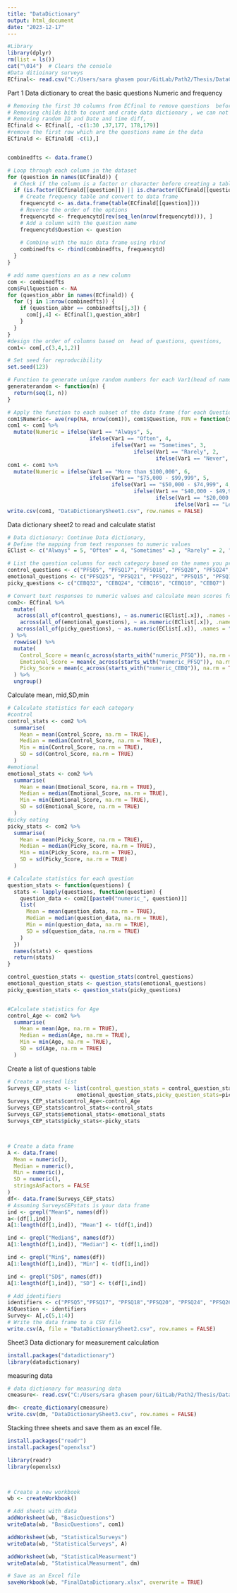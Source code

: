 ```yaml
---
title: "DataDictionary"
output: html_document
date: "2023-12-17"
---
```

```r
#Library
library(dplyr)
rm(list = ls())
cat("\014")  # Clears the console
#Data ditioinary surveys
ECfinal<- read.csv("C:/Users/sara ghasem pour/GitLab/Path2/Thesis/DataCleaning/ECfinal.csv")
```

Part 1 Data dictionary to creat the basic questions Numeric and frequency


```r

# Removing the first 30 columns from ECfinal to remove questions  before starting the survey questions ,
# Removing childs bith to count and crate data dictionary , we can not use insertion type data(Such as date, and Birth date in our survey)
# Removing random ID and Date and time diff,
ECfinald <- ECfinal[, -c(1:30 ,37,177, 178,179)]
#remove the first row which are the questions name in the data 
ECfinald <- ECfinald[ -c(1),]


combinedfts <- data.frame()

# Loop through each column in the dataset
for (question in names(ECfinald)) {
  # Check if the column is a factor or character before creating a table
  if (is.factor(ECfinald[[question]]) || is.character(ECfinald[[question]])) {
    # Create frequency table and convert to data frame
    frequencytd <- as.data.frame(table(ECfinald[[question]]))
    # Reverse the order of the options
    frequencytd <- frequencytd[rev(seq_len(nrow(frequencytd))), ]
    # Add a column with the question name
    frequencytd$Question <- question
    
    # Combine with the main data frame using rbind
    combinedfts <- rbind(combinedfts, frequencytd)
  }
}

# add name questions an as a new column
com <- combinedfts
com$Fullquestion <- NA
for (question_abbr in names(ECfinald)) {
  for (j in 1:nrow(combinedfts)) {
    if (question_abbr == combinedfts[j,3]) {
      com[j,4] <- ECfinal[1,question_abbr]
    }
  }
}
#design the order of columns based on  head of questions, questions, 
com1<- com[,c(3,4,1,2)]

# Set seed for reproducibility
set.seed(123)  

# Function to generate unique random numbers for each Var1(head of name questions) within a Question
generaterandom <- function(n) {
  return(seq(1, n))
}

# Apply the function to each subset of the data frame (for each Question)
com1$Numeric<- ave(rep(NA, nrow(com1)), com1$Question, FUN = function(x) generaterandom(length(x)))
com1 <- com1 %>%
  mutate(Numeric = ifelse(Var1 == "Always", 5,
                          ifelse(Var1 == "Often", 4,
                                 ifelse(Var1 == "Sometimes", 3,
                                        ifelse(Var1 == "Rarely", 2,
                                               ifelse(Var1 == "Never", 1, Numeric))))))
com1 <- com1 %>%
  mutate(Numeric = ifelse(Var1 == "More than $100,000", 6,
                          ifelse(Var1 == "$75,000 - $99,999", 5,
                                 ifelse(Var1 == "$50,000 - $74,999", 4,
                                        ifelse(Var1 == "$40,000 - $49,999", 3,
                                               ifelse(Var1 == "$20,000 - $39,999", 2,
                                                     ifelse(Var1 == "Less than $20,000", 1,Numeric)))))))
write.csv(com1, "DataDictionarySheet1.csv", row.names = FALSE)
```

Data dictionary sheet2 to read and calculate statist
```r
# Data dictionary: Continue Data dictionary,
# Define the mapping from text responses to numeric values
EClist <- c("Always" = 5, "Often" = 4, "Sometimes" =3 , "Rarely" = 2, "Never" = 1 )

# List the question columns for each category based on the names you provided
control_questions <- c("PFSQ5", "PFSQ17", "PFSQ18", "PFSQ20", "PFSQ24", "PFSQ26")
emotional_questions <- c("PFSQ25", "PFSQ21", "PFSQ22", "PFSQ15", "PFSQ13", "PFSQ2")
picky_questions <- c("CEBQ32", "CEBQ24", "CEBQ16", "CEBQ10", "CEBQ7")

# Convert text responses to numeric values and calculate mean scores for control, emotional eating, and picky eating
com2<- ECfinal %>%
  mutate(
   across(all_of(control_questions), ~ as.numeric(EClist[.x]), .names = "numeric_{.col}"),
    across(all_of(emotional_questions), ~ as.numeric(EClist[.x]), .names = "numeric_{.col}"),
   across(all_of(picky_questions), ~ as.numeric(EClist[.x]), .names = "numeric_{.col}")
 ) %>%
  rowwise() %>%
  mutate(
    Control_Score = mean(c_across(starts_with("numeric_PFSQ")), na.rm = TRUE),
    Emotional_Score = mean(c_across(starts_with("numeric_PFSQ")), na.rm = TRUE),
    Picky_Score = mean(c_across(starts_with("numeric_CEBQ")), na.rm = TRUE)
  ) %>%
  ungroup()


```
Calculate mean, mid,SD,min

```r

# Calculate statistics for each category
#control
control_stats <- com2 %>%
  summarise(
    Mean = mean(Control_Score, na.rm = TRUE),
    Median = median(Control_Score, na.rm = TRUE),
    Min = min(Control_Score, na.rm = TRUE),
    SD = sd(Control_Score, na.rm = TRUE)
  )
#emotional
emotional_stats <- com2 %>%
  summarise(
    Mean = mean(Emotional_Score, na.rm = TRUE),
    Median = median(Emotional_Score, na.rm = TRUE),
    Min = min(Emotional_Score, na.rm = TRUE),
    SD = sd(Emotional_Score, na.rm = TRUE)
  )
#picky eating
picky_stats <- com2 %>%
  summarise(
    Mean = mean(Picky_Score, na.rm = TRUE),
    Median = median(Picky_Score, na.rm = TRUE),
    Min = min(Picky_Score, na.rm = TRUE),
    SD = sd(Picky_Score, na.rm = TRUE)
  )

# Calculate statistics for each question
question_stats <- function(questions) {
  stats <- lapply(questions, function(question) {
    question_data <- com2[[paste0("numeric_", question)]]
    list(
      Mean = mean(question_data, na.rm = TRUE),
      Median = median(question_data, na.rm = TRUE),
      Min = min(question_data, na.rm = TRUE),
      SD = sd(question_data, na.rm = TRUE)
    )
  })
  names(stats) <- questions
  return(stats)
}

control_question_stats <- question_stats(control_questions)
emotional_question_stats <- question_stats(emotional_questions)
picky_question_stats <- question_stats(picky_questions)


#Calculate statistics for Age
control_Age <- com2 %>%
  summarise(
    Mean = mean(Age, na.rm = TRUE),
    Median = median(Age, na.rm = TRUE),
    Min = min(Age, na.rm = TRUE),
    SD = sd(Age, na.rm = TRUE)
  )
```


Create a list of questions table
```r

# Create a nested list
Surveys_CEP_stats <- list(control_question_stats = control_question_stats, emotional_question_stats=
                      emotional_question_stats,picky_question_stats=picky_question_stats)
Surveys_CEP_stats$control_Age<-control_Age
Surveys_CEP_stats$control_stats<-control_stats
Surveys_CEP_stats$emotional_stats<-emotional_stats
Surveys_CEP_stats$picky_stats<-picky_stats



# Create a data frame
A <- data.frame(
  Mean = numeric(),
  Median = numeric(),
  Min = numeric(),
  SD = numeric(),
  stringsAsFactors = FALSE
)
df<- data.frame(Surveys_CEP_stats)
# Assuming SurveysCEPstats is your data frame
ind <- grepl("Mean$", names(df))
a<-(df[1,ind])
A[1:length(df[1,ind]), "Mean"] <- t(df[1,ind])

ind <- grepl("Median$", names(df))
A[1:length(df[1,ind]), "Median"] <- t(df[1,ind])

ind <- grepl("Min$", names(df))
A[1:length(df[1,ind]), "Min"] <- t(df[1,ind])

ind <- grepl("SD$", names(df))
A[1:length(df[1,ind]), "SD"] <- t(df[1,ind])

# Add identifiers
identifiers <- c("PFSQ5","PFSQ17", "PFSQ18","PFSQ20", "PFSQ24", "PFSQ26", "PFSQ25",  "PFSQ21",  "PFSQ22", "PFSQ15", "PFSQ13","PFSQ2","CEBQ32","CEBQ24","CEBQ16","CEBQ10","CEBQ7","control_Age","control_stats","emotional_stats","picky_stats")
A$Question <- identifiers
Survey<- A[,c(5,1:4)]
# Write the data frame to a CSV file
write.csv(A, file = "DataDictionarySheet2.csv", row.names = FALSE)
```

Sheet3 Data dictionary for measurement calculation
```r
install.packages("datadictionary")
library(datadictionary)

```
 measuring data

```r
# data dictionary for measuring data
cmeasure<- read.csv("C:/Users/sara ghasem pour/GitLab/Path2/Thesis/DataCleaning/cmeasure.csv")

dm<- create_dictionary(cmeasure)
write.csv(dm, "DataDictionarySheet3.csv", row.names = FALSE)
```
Stacking three sheets and save them as an excel file.


```r
install.packages("readr")
install.packages("openxlsx")

library(readr)
library(openxlsx)



# Create a new workbook
wb <- createWorkbook()

# Add sheets with data
addWorksheet(wb, "BasicQuestions")
writeData(wb, "BasicQuestions", com1)

addWorksheet(wb, "StatisticalSurveys")
writeData(wb, "StatisticalSurveys", A)

addWorksheet(wb, "StatisticalMeasurment")
writeData(wb, "StatisticalMeasurment", dm)

# Save as an Excel file
saveWorkbook(wb, "FinalDataDictionary.xlsx", overwrite = TRUE)


```




